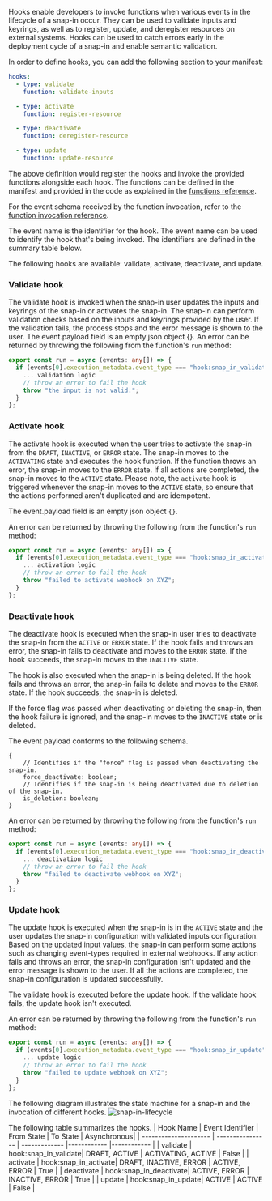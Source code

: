Hooks enable developers to invoke functions when various events in the lifecycle of a snap-in occur. They can be used to validate inputs and keyrings, as well as to register, update, and deregister resources on external systems.
Hooks can be used to catch errors early in the deployment cycle of a snap-in and enable semantic validation.

In order to define hooks, you can add the following section to your manifest:

```yaml
hooks:
  - type: validate
    function: validate-inputs

  - type: activate
    function: register-resource

  - type: deactivate
    function: deregister-resource

  - type: update
    function: update-resource
```

The above definition would register the hooks and invoke the provided functions alongside each hook. The functions can be defined in the manifest and provided in the code as explained in the [functions reference](/snap-in-development/references/functions).

For the event schema received by the function invocation, refer to the [function invocation reference](/snap-in-development/references/function-invocation).

The event name is the identifier for the hook. The event name can be used to identify the hook that's being invoked. The identifiers are defined in the summary table below.

The following hooks are available: validate, activate, deactivate, and update.

### Validate hook

The validate hook is invoked when the snap-in user updates the inputs and keyrings of the snap-in or activates the snap-in. The snap-in can perform validation checks based on the inputs and keyrings provided by the user. If the validation fails, the process stops and the error message is shown to the user.
The event.payload field is an empty json object {}.
An error can be returned by throwing the following from the function's `run` method:

```typescript
export const run = async (events: any[]) => {
  if (events[0].execution_metadata.event_type === "hook:snap_in_validate"){
    ... validation logic
    // throw an error to fail the hook
    throw "the input is not valid.";
  }
};
```

### Activate hook

The activate hook is executed when the user tries to activate the snap-in from the `DRAFT`, `INACTIVE`, or `ERROR` state. The snap-in moves to the `ACTIVATING` state and executes the hook function. If the function throws an error, the snap-in moves to the `ERROR` state. If all actions are completed, the snap-in moves to the `ACTIVE` state. Please note, the `activate` hook is triggered whenever the snap-in moves to the `ACTIVE` state, so ensure that the actions performed aren't duplicated and are idempotent.

The event.payload field is an empty json object `{}`.

An error can be returned by throwing the following from the function's `run` method:

```typescript
export const run = async (events: any[]) => {
  if (events[0].execution_metadata.event_type === "hook:snap_in_activate"){
    ... activation logic
    // throw an error to fail the hook
    throw "failed to activate webhook on XYZ";
  }
};
```

### Deactivate hook

The deactivate hook is executed when the snap-in user tries to deactivate the snap-in from the `ACTIVE` or `ERROR` state. If the hook fails and throws an error, the snap-in fails to deactivate and moves to the `ERROR` state. If the hook succeeds, the snap-in moves to the `INACTIVE` state.

The hook is also executed when the snap-in is being deleted. If the hook fails and throws an error, the snap-in fails to delete and moves to the `ERROR` state. If the hook succeeds, the snap-in is deleted.

If the force flag was passed when deactivating or deleting the snap-in, then the hook failure is ignored, and the snap-in moves to the `INACTIVE` state or is deleted.

The event payload conforms to the following schema.

```
{
    // Identifies if the "force" flag is passed when deactivating the snap-in.
    force_deactivate: boolean;
    // Identifies if the snap-in is being deactivated due to deletion of the snap-in.
    is_deletion: boolean;
}
```

An error can be returned by throwing the following from the function's `run` method:

```typescript
export const run = async (events: any[]) => {
  if (events[0].execution_metadata.event_type === "hook:snap_in_deactivate"){
    ... deactivation logic
    // throw an error to fail the hook
    throw "failed to deactivate webhook on XYZ";
  }
};
```

### Update hook

The update hook is executed when the snap-in is in the `ACTIVE` state and the user updates the snap-in configuration with validated inputs configuration. Based on the updated input values, the snap-in can perform some actions such as changing event-types required in external webhooks. If any action fails and throws an error, the snap-in configuration isn't updated and the error message is shown to the user. If all the actions are completed, the snap-in configuration is updated successfully.

<Callout intent="info">
The validate hook is executed before the update hook. If the validate hook fails, the update hook isn't executed.
</Callout>


An error can be returned by throwing the following from the function's `run` method:

```typescript
export const run = async (events: any[]) => {
  if (events[0].execution_metadata.event_type === "hook:snap_in_update"){
    ... update logic
    // throw an error to fail the hook
    throw "failed to update webhook on XYZ";
  }
};
```

The following diagram illustrates the state machine for a snap-in and the invocation of different hooks.
![snap-in-lifecycle](../../img/snap-in-lifecycle.jpeg)

The following table summarizes the hooks.
| Hook Name | Event Identifier | From State | To State | Asynchronous|
| --------------------- | ---------------- | ------------- |------------ |------------ |
| validate | hook:snap_in_validate| DRAFT, ACTIVE | ACTIVATING, ACTIVE | False |
| activate | hook:snap_in_activate| DRAFT, INACTIVE, ERROR | ACTIVE, ERROR | True |
| deactivate | hook:snap_in_deactivate| ACTIVE, ERROR | INACTIVE, ERROR | True |
| update | hook:snap_in_update| ACTIVE | ACTIVE | False |
